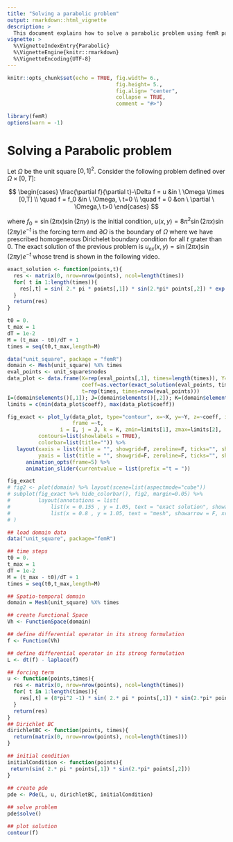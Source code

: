 ```yaml
---
title: "Solving a parabolic problem"
output: rmarkdown::html_vignette
description: >
  This document explains how to solve a parabolic problem using femR package. 
vignette: >
  %\VignetteIndexEntry{Parabolic}
  %\VignetteEngine{knitr::rmarkdown}
  %\VignetteEncoding{UTF-8}
---
```


```r
knitr::opts_chunk$set(echo = TRUE, fig.width= 6., 
                                   fig.height= 5., 
                                   fig.align= "center",
                                   collapse = TRUE,
                                   comment = "#>")

library(femR)
options(warn = -1)
```

# Solving a Parabolic problem 
Let $\Omega$ be the unit square $[0,1]^2$.
Consider the following problem  defined over $\Omega \times [0,T]$:

$$
\begin{cases}
\frac{\partial f}{\partial t}-\Delta f  = u  &in \ \Omega \times [0,T] \\
      \quad f = f_0  &in \ \Omega, \ t=0 \\ 
      \quad f = 0     &on \ \partial \ \Omega,\  t>0
\end{cases}
$$


where $f_0 = \sin( 2\pi x)\sin(2\pi y)$ is the initial condition, $u(x,y) = 8\pi^2 \sin( 2\pi x)\sin(2\pi y) e^{-t}$ is the forcing term and $\partial \Omega$ is the boundary of $\Omega$ where we have prescribed homogeneous Dirichelet boundary condition for all $t$ grater than $0$.
The exact solution of the previous problem is $u_{ex}(x,y) = \sin(2\pi x) \sin(2 \pi y) e^{-t}$ whose trend is shown in the following video.

```r
exact_solution <- function(points,t){
  res <- matrix(0, nrow=nrow(points), ncol=length(times))
  for( t in 1:length(times)){
    res[,t] = sin( 2.* pi * points[,1]) * sin(2.*pi* points[,2]) * exp(-times[t])
  }
  return(res)
}

t0 = 0.
t_max = 1
dT = 1e-2
M = (t_max - t0)/dT + 1
times = seq(t0,t_max,length=M)

data("unit_square", package = "femR")
domain <- Mesh(unit_square) %X% times
eval_points <- unit_square$nodes
data_plot <- data.frame(X=rep(eval_points[,1], times=length(times)), Y=rep(eval_points[,2], times=length(times)),
                        coeff=as.vector(exact_solution(eval_points, times)),
                        t=rep(times, times=nrow(eval_points)))
I=(domain$elements()[,1]); J=(domain$elements()[,2]); K=(domain$elements()[,3]) 
limits = c(min(data_plot$coeff), max(data_plot$coeff))

fig_exact <- plot_ly(data_plot, type="contour", x=~X, y=~Y, z=~coeff, intensity=~coeff,color = ~coeff,
                     frame =~t,
                 i = I, j = J, k = K, zmin=limits[1], zmax=limits[2],
          contours=list(showlabels = TRUE),
          colorbar=list(title="")) %>%
   layout(xaxis = list(title = "", showgrid=F, zeroline=F, ticks="", showticklabels=F),
          yaxis = list(title = "", showgrid=F, zeroline=F, ticks="", showticklabels=F)) %>%
      animation_opts(frame=5) %>% 
      animation_slider(currentvalue = list(prefix ="t = "))

fig_exact
# fig2 <- plot(domain) %>% layout(scene=list(aspectmode="cube"))
# subplot(fig_exact %>% hide_colorbar(), fig2, margin=0.05) %>%
#         layout(annotations = list(
#             list(x = 0.155 , y = 1.05, text = "exact solution", showarrow = F, xref='paper', yref='paper'),
#             list(x = 0.8 , y = 1.05, text = "mesh", showarrow = F, xref='paper', yref='paper'))
# )
```


```r
## load domain data
data("unit_square", package="femR")

## time steps
t0 = 0.
t_max = 1
dT = 1e-2
M = (t_max - t0)/dT + 1
times = seq(t0,t_max,length=M)

## Spatio-temporal domain
domain = Mesh(unit_square) %X% times

## create Functional Space
Vh <- FunctionSpace(domain)

## define differential operator in its strong formulation
f <- Function(Vh)

## define differential operator in its strong formulation
L <- dt(f) - laplace(f)

## forcing term
u <- function(points,times){
  res <- matrix(0, nrow=nrow(points), ncol=length(times))
  for( t in 1:length(times)){
    res[,t] = (8*pi^2 -1) * sin( 2.* pi * points[,1]) * sin(2.*pi* points[,2]) * exp(-times[t])
  }
  return(res) 
}
## Dirichlet BC
dirichletBC <- function(points, times){
  return(matrix(0, nrow=nrow(points), ncol=length(times)))
}

## initial condition 
initialCondition <- function(points){
 return(sin( 2.* pi * points[,1]) * sin(2.*pi* points[,2]))
}
  
## create pde
pde <- Pde(L, u, dirichletBC, initialCondition)

## solve problem
pde$solve()

## plot solution
contour(f)

```

